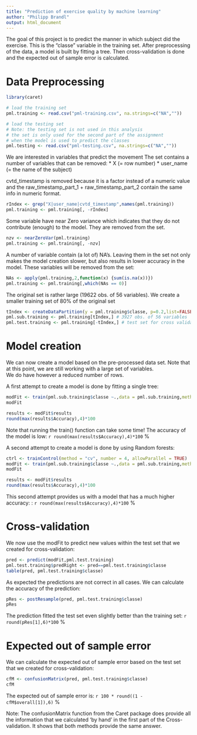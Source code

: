 ```yaml
---
title: "Prediction of exercise quality by machine learning"
author: "Philipp Brandl"
output: html_document
---
```


The goal of this project is to predict the manner in which subject did the exercise. This is the "classe" variable in the training set. After preprocessing of the data, a model is built by fitting a tree. Then cross-validation is done and the expected out of sample error is calculated.

# Data Preprocessing
```r
library(caret)

# load the training set
pml.training <- read.csv("pml-training.csv", na.strings=c("NA",""))

# load the testing set
# Note: the testing set is not used in this analysis
# the set is only used for the second part of the assignment
# when the model is used to predict the classes
pml.testing <- read.csv("pml-testing.csv", na.strings=c("NA",""))
```
We are interested in variables that predict the movement
The set contains a number of variables that can be removed: 
* X (= row number)
* user_name (= the name of the subject)

cvtd_timestamp is removed because it is a factor instead of a numeric value and the raw_timestamp_part_1 + raw_timestamp_part_2 contain the same info in numeric format.

```r
rIndex <- grep("X|user_name|cvtd_timestamp",names(pml.training))
pml.training <- pml.training[, -rIndex]
```

Some variable have near Zero variance which indicates that 
they do not contribute (enough) to the model.
They are removed from the set.

```r
nzv <- nearZeroVar(pml.training)
pml.training <- pml.training[, -nzv]
```

A number of variable contain (a lot of) NA's.
Leaving them in the set not only makes the model creation slower, but also results in lower accuracy in the model.
These variables will be removed from the set:

```r
NAs <- apply(pml.training,2,function(x) {sum(is.na(x))}) 
pml.training <- pml.training[,which(NAs == 0)]
```

The original set is rather large (19622 obs. of 56 variables). 
We create a smaller training set of 80% of the original set

```r
tIndex <- createDataPartition(y = pml.training$classe, p=0.2,list=FALSE) 
pml.sub.training <- pml.training[tIndex,] # 3927 obs. of 56 variables
pml.test.training <- pml.training[-tIndex,] # test set for cross validation
```

# Model creation

We can now create a model based on the pre-processed data set. 
Note that at this point, we are still working with a large set of variables.  
We do have however a reduced number of rows.

A first attempt to create a model is done by fitting a single tree:

```r
modFit <- train(pml.sub.training$classe ~.,data = pml.sub.training,method="rpart")
modFit

results <- modFit$results
round(max(results$Accuracy),4)*100

```

Note that running the train() function can take some time!
The accuracy of the model is low: `r round(max(results$Accuracy),4)*100` %

A second attempt to create a model is done by using Random forests:

```r
ctrl <- trainControl(method = "cv", number = 4, allowParallel = TRUE)
modFit <- train(pml.sub.training$classe ~.,data = pml.sub.training,method="rf",prof=TRUE, trControl = ctrl)
modFit

results <- modFit$results
round(max(results$Accuracy),4)*100
```

This second attempt provides us with a model that has a much higher accuracy: : `r round(max(results$Accuracy),4)*100` %

# Cross-validation

We now use the modFit to predict new values within the test set that we created for cross-validation:

```r
pred <- predict(modFit,pml.test.training)
pml.test.training$predRight <- pred==pml.test.training$classe
table(pred, pml.test.training$classe)
```

As expected the predictions are not correct in all cases.
We can calculate the accuracy of the prediction:

```r
pRes <- postResample(pred, pml.test.training$classe)
pRes
```

The prediction fitted the test set even slightly better than the training set: `r round(pRes[1],6)*100` %

# Expected out of sample error

We can calculate the expected out of sample error based on the test set that we created for cross-validation:

```r
cfM <- confusionMatrix(pred, pml.test.training$classe)
cfM
```

The expected out of sample error is: `r 100 * round((1 - cfM$overall[1]),6)` % 

Note: The confusionMatrix function from the Caret package does provide all the information that we calculated 'by hand' in the first part of the Cross-validation. It shows that both methods provide the same answer.
